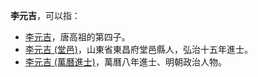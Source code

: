 '''李元吉'''，可以指：
* [[李元吉|李元吉]]，唐高祖的第四子。
* [[李元吉_(堂邑)|李元吉 (堂邑)]]，山東省東昌府堂邑縣人，弘治十五年進士。
* [[李元吉_(萬曆進士)|李元吉 (萬曆進士)]]，萬曆八年進士、明朝政治人物。
{{Disambig|cat=三字李姓人名消歧义}}